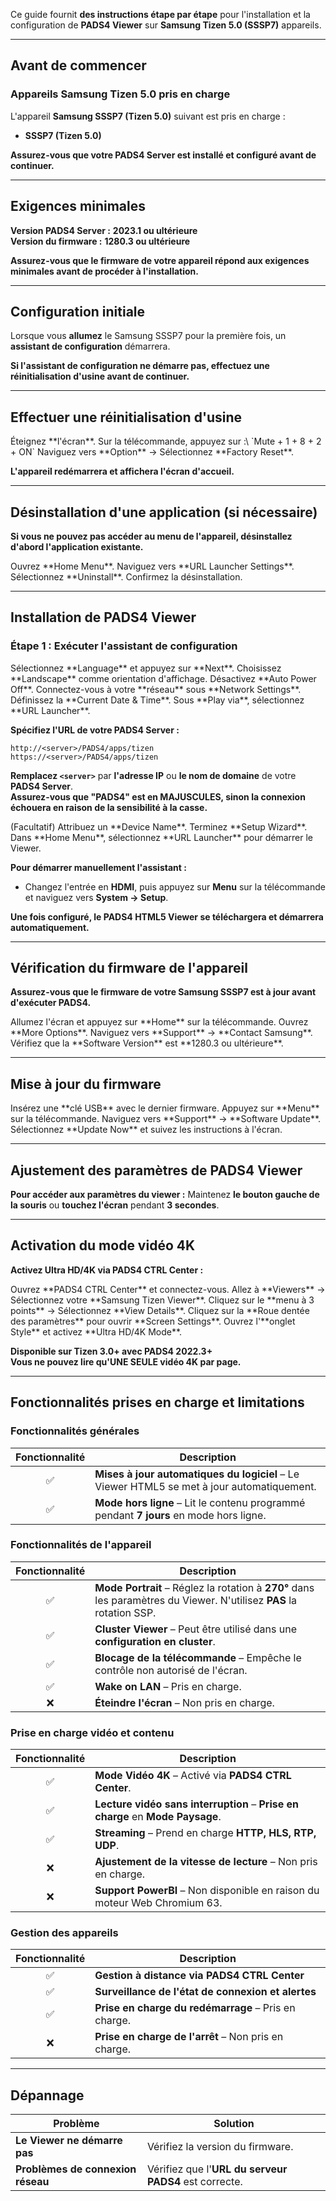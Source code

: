 Ce guide fournit **des instructions étape par étape** pour l'installation et la configuration de **PADS4 Viewer** sur **Samsung Tizen 5.0 (SSSP7)** appareils.

***

## **Avant de commencer**

### **Appareils Samsung Tizen 5.0 pris en charge**

L'appareil **Samsung SSSP7 (Tizen 5.0)** suivant est pris en charge :

* **SSSP7 (Tizen 5.0)**

**Assurez-vous que votre PADS4 Server est installé et configuré avant de continuer.**

***

## **Exigences minimales**

**Version PADS4 Server :** **2023.1 ou ultérieure**\
**Version du firmware :** **1280.3 ou ultérieure**

**Assurez-vous que le firmware de votre appareil répond aux exigences minimales avant de procéder à l'installation.**

***

## **Configuration initiale**

Lorsque vous **allumez** le Samsung SSSP7 pour la première fois, un **assistant de configuration** démarrera.

**Si l'assistant de configuration ne démarre pas, effectuez une réinitialisation d'usine avant de continuer.**

***

## **Effectuer une réinitialisation d'usine**

<Steps>
  <Step title="Première étape">
    Éteignez **l'écran**.
  </Step>

  <Step title="Deuxième étape">
    Sur la télécommande, appuyez sur :\
    `Mute + 1 + 8 + 2 + ON`
  </Step>

  <Step title="Troisième étape">
    Naviguez vers **Option** → Sélectionnez **Factory Reset**.
  </Step>
</Steps>

**L'appareil redémarrera et affichera l'écran d'accueil.**

***

## **Désinstallation d'une application (si nécessaire)**

**Si vous ne pouvez pas accéder au menu de l'appareil, désinstallez d'abord l'application existante.**

<Steps>
  <Step title="Première étape">
    Ouvrez **Home Menu**.
  </Step>

  <Step title="Deuxième étape">
    Naviguez vers **URL Launcher Settings**.
  </Step>

  <Step title="Troisième étape">
    Sélectionnez **Uninstall**.
  </Step>

  <Step title="Quatrième étape">
    Confirmez la désinstallation.
  </Step>
</Steps>

***

## **Installation de PADS4 Viewer**

### **Étape 1 : Exécuter l'assistant de configuration**

<Steps>
  <Step title="Première étape">
    Sélectionnez **Language** et appuyez sur **Next**.
  </Step>

  <Step title="Deuxième étape">
    Choisissez **Landscape** comme orientation d'affichage.
  </Step>

  <Step title="Troisième étape">
    Désactivez **Auto Power Off**.
  </Step>

  <Step title="Quatrième étape">
    Connectez-vous à votre **réseau** sous **Network Settings**.
  </Step>

  <Step title="Cinquième étape">
    Définissez la **Current Date & Time**.
  </Step>

  <Step title="Sixième étape">
    Sous **Play via**, sélectionnez **URL Launcher**.
  </Step>
</Steps>

**Spécifiez l'URL de votre PADS4 Server :**

```
http://<server>/PADS4/apps/tizen  
https://<server>/PADS4/apps/tizen  
```

**Remplacez `<server>`** par **l'adresse IP** ou **le nom de domaine** de votre **PADS4 Server**.\
**Assurez-vous que "PADS4" est en MAJUSCULES, sinon la connexion échouera en raison de la sensibilité à la casse.**

<Steps>
  <Step title="Septième étape">
    (Facultatif) Attribuez un **Device Name**.
  </Step>

  <Step title="Huitième étape">
    Terminez **Setup Wizard**.
  </Step>

  <Step title="Neuvième étape">
    Dans **Home Menu**, sélectionnez **URL Launcher** pour démarrer le Viewer.
  </Step>
</Steps>

**Pour démarrer manuellement l'assistant :**

* Changez l'entrée en **HDMI**, puis appuyez sur **Menu** sur la télécommande et naviguez vers **System → Setup**.

**Une fois configuré, le PADS4 HTML5 Viewer se téléchargera et démarrera automatiquement.**

***

## **Vérification du firmware de l'appareil**

**Assurez-vous que le firmware de votre Samsung SSSP7 est à jour avant d'exécuter PADS4.**

<Steps>
  <Step title="Première étape">
    Allumez l'écran et appuyez sur **Home** sur la télécommande.
  </Step>

  <Step title="Deuxième étape">
    Ouvrez **More Options**.
  </Step>

  <Step title="Troisième étape">
    Naviguez vers **Support** → **Contact Samsung**.
  </Step>

  <Step title="Quatrième étape">
    Vérifiez que la **Software Version** est **1280.3 ou ultérieure**.
  </Step>
</Steps>

***

## **Mise à jour du firmware**

<Steps>
  <Step title="Première étape">
    Insérez une **clé USB** avec le dernier firmware.
  </Step>

  <Step title="Deuxième étape">
    Appuyez sur **Menu** sur la télécommande.
  </Step>

  <Step title="Troisième étape">
    Naviguez vers **Support** → **Software Update**.
  </Step>

  <Step title="Quatrième étape">
    Sélectionnez **Update Now** et suivez les instructions à l'écran.
  </Step>
</Steps>

***

## **Ajustement des paramètres de PADS4 Viewer**

**Pour accéder aux paramètres du viewer :** Maintenez **le bouton gauche de la souris** ou **touchez l'écran** pendant **3 secondes**.

***

## **Activation du mode vidéo 4K**

**Activez Ultra HD/4K via PADS4 CTRL Center :**

<Steps>
  <Step title="Première étape">
    Ouvrez **PADS4 CTRL Center** et connectez-vous.
  </Step>

  <Step title="Deuxième étape">
    Allez à **Viewers** → Sélectionnez votre **Samsung Tizen Viewer**.
  </Step>

  <Step title="Étape Trois">
    Cliquez sur le **menu à 3 points** → Sélectionnez **View Details**.
  </Step>

  <Step title="Étape Quatre">
    Cliquez sur la **Roue dentée des paramètres** pour ouvrir **Screen Settings**.
  </Step>

  <Step title="Étape Cinq">
    Ouvrez l'**onglet Style** et activez **Ultra HD/4K Mode**.
  </Step>
</Steps>

**Disponible sur Tizen 3.0+ avec PADS4 2022.3+**\
**Vous ne pouvez lire qu'UNE SEULE vidéo 4K par page.**

***

## **Fonctionnalités prises en charge et limitations**

### **Fonctionnalités générales**

| Fonctionnalité | Description                                                                                |
| :------------: | ------------------------------------------------------------------------------------------ |
|        ✅       | **Mises à jour automatiques du logiciel** – Le Viewer HTML5 se met à jour automatiquement. |
|        ✅       | **Mode hors ligne** – Lit le contenu programmé pendant **7 jours** en mode hors ligne.     |

### **Fonctionnalités de l'appareil**

| Fonctionnalité | Description                                                                                                          |
| :------------: | -------------------------------------------------------------------------------------------------------------------- |
|        ✅       | **Mode Portrait** – Réglez la rotation à **270°** dans les paramètres du Viewer. N'utilisez **PAS** la rotation SSP. |
|        ✅       | **Cluster Viewer** – Peut être utilisé dans une **configuration en cluster**.                                        |
|        ✅       | **Blocage de la télécommande** – Empêche le contrôle non autorisé de l'écran.                                        |
|        ✅       | **Wake on LAN** – Pris en charge.                                                                                    |
|        ❌       | **Éteindre l'écran** – Non pris en charge.                                                                           |

### **Prise en charge vidéo et contenu**

| Fonctionnalité | Description                                                                    |
| :------------: | ------------------------------------------------------------------------------ |
|        ✅       | **Mode Vidéo 4K** – Activé via **PADS4 CTRL Center**.                          |
|        ✅       | **Lecture vidéo sans interruption** – **Prise en charge** en **Mode Paysage**. |
|        ✅       | **Streaming** – Prend en charge **HTTP, HLS, RTP, UDP**.                       |
|        ❌       | **Ajustement de la vitesse de lecture** – Non pris en charge.                  |
|        ❌       | **Support PowerBI** – Non disponible en raison du moteur Web Chromium 63.      |

### **Gestion des appareils**

| Fonctionnalité | Description                                          |
| :------------: | ---------------------------------------------------- |
|        ✅       | **Gestion à distance via PADS4 CTRL Center**         |
|        ✅       | **Surveillance de l'état de connexion et alertes**   |
|        ✅       | **Prise en charge du redémarrage** – Pris en charge. |
|        ❌       | **Prise en charge de l'arrêt** – Non pris en charge. |

***

## **Dépannage**

| **Problème**                      | **Solution**                                          |
| --------------------------------- | ----------------------------------------------------- |
| **Le Viewer ne démarre pas**      | Vérifiez la version du firmware.                      |
| **Problèmes de connexion réseau** | Vérifiez que l'**URL du serveur PADS4** est correcte. |
